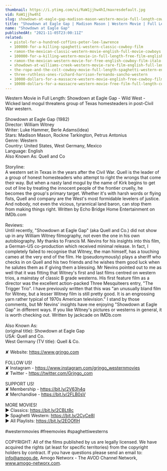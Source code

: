 ```yaml
---
thumbnail: https://i.ytimg.com/vi/RaW1jjhw4hI/maxresdefault.jpg
vid: RaW1jjhw4hI
slug: showdown-at-eagle-gap-madison-mason-western-movie-full-length-cowboys
title: "Showdown at Eagle Gap | Madison Mason | Western Movie | Full Length | Cowboys"
name: "Showdown at Eagle Gap"
publishedAt: "2021-11-05T23:00:11Z"
related:
  - pistol-for-a-hundred-coffins-peter-lee-lawrence
  - 100000-for-a-killing-spaghetti-western-classic-cowboy-film
  - ramon-the-mexican-classic-western-movie-english-full-movie-cowboys
  - 100000-for-a-killing-western-movie-in-full-length-free-film-english-full-movies-youtube
  - ramon-the-mexican-western-movie-for-free-english-cowboy-film-italo-western
  - showdown-at-williams-creek-western-movie-rare-film-english-full-length-free-youtube-movies
  - the-rope-and-the-colt-cowboy-movie-full-length-spaghetti-western-english-free-full-westerns
  - three-ruthless-ones-richard-harrison-fernando-sancho-western
  - 10000-dollars-for-a-massacre-western-movie-english-free-cowboy-film
  - 10000-dollars-for-a-massacre-western-movie-free-film-full-length-cowboy-films-english
---
```


Western Movie in Full Length: Showdown at Eagle Gap - Wild West - Wicked land mogul threatens group of Texas homesteaders in post-Civil War western.<br />
<br />
Showdown at Eagle Gap (1982)<br />
Director: William Witney<br />
Writer: Luke Hammer, Berle Adams(idea)<br />
Stars: Madison Mason, Rockne Tarkington, Petrus Antonius<br />
Genre: Western<br />
Country: United States, West Germany, Mexico<br />
Language: English<br />
Also Known As: Quell and Co<br />
<br />
Storyline:<br />
A western set in Texas in the years after the Civil War. Quell is the leader of a group of honest homesteaders who attempt to right the wrongs that come their way. But when a nasty land mogul by the name of Kirk begins to get out of line by treating the innocent people of the frontier cruelly, he becomes the group's primary target. Whether it's with harsh words or flying fists, Quell and company are the West's most formidable levelers of justice. And nobody, not even the vicious, tyrannical land baron, can stop them from making things right. Written by Echo Bridge Home Entertainment on IMDb.com <br />
<br />
Reviews:<br />
Until recently, "Showdown at Eagle Gap" (aka Quell and Co.) did not show up in any William Witney filmography, not even the one in his own autobiography. My thanks to Francis M. Nevins for his insights into this film, a German-US co-production which received minimal release. In fact, I completely failed to recognise that Witney, the man himself, has a touching cameo at the very end of the film. He (pseudonymously) plays a sheriff who checks in on Quell and his two friends and he wishes them good luck when he salutes them as if giving them a blessing. Mr Nevins pointed out to me as well that it was fitting that Witney's first and last films centred on western trios, a mainstay of classic B grade westerns. His first feature film as a director was the excellent action-packed Three Mesquiteers entry, "The Trigger Trio". I have previously written that this was "an unusually bland film for Witney, but a lesser Witney film is still pretty good. It is an engrossing yarn rather typical of 1970s American television." I stand by those comments, but Mr Nevins' insights have me enjoying "Showdown at Eagle Gap" in different ways. If you like Witney's pictures or westerns in general, it is worth checking out. Written by jackcade on IMDb.com<br />
<br />
Also Known As:<br />
(original title): Showdown at Eagle Gap<br />
USA: Quell and Co.<br />
West Germany (TV title): Quell & Co.<br />
<br />
✘ Website: https://www.grjngo.com<br />
<br />
FOLLOW US!<br />
✘ Instagram - https://www.instagram.com/grjngo_westernmovies<br />
✘ Twitter - https://twitter.com/Grjngo_com<br />
<br />
SUPPORT US!<br />
✘ Membership - https://bit.ly/2V63h4q<br />
✘ Merchandise - https://bit.ly/2FLB0sV<br />
<br />
MORE MOVIES! <br />
► Classics: https://bit.ly/2CBLt8c <br />
► Spaghetti Western: https://bit.ly/2CyCe8I <br />
► All Playlists: https://bit.ly/2EOOfIH <br />
<br />
#westernmovies #freemovies #spaghettiwesterns<br />
<br />
COPYRIGHT: All of the films published by us are legally licensed. We have acquired the rights (at least for specific territories) from the copyright holders by contract. If you have questions please send an email to: info@amogo.de, Amogo Networx - The AVOD Channel Network, www.amogo-networx.com.
